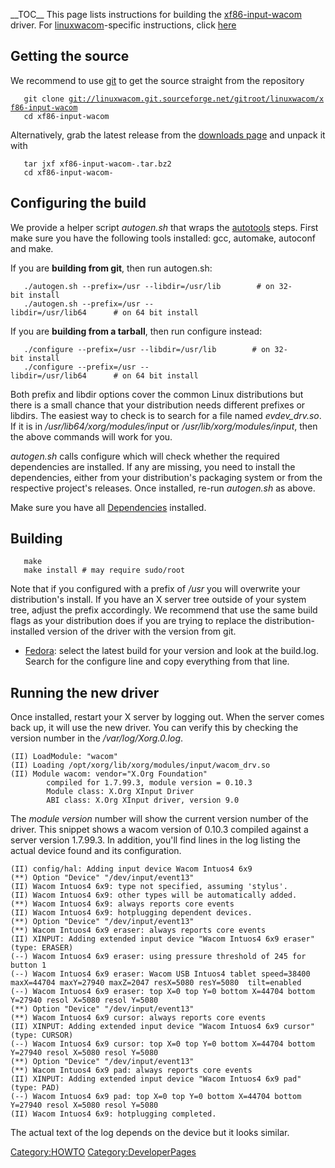 __TOC__
This page lists instructions for building the [[xf86-input-wacom]] driver.
For [[linuxwacom]]-specific instructions, click [[Building linuxwacom|here]]

== Getting the source ==
We recommend to use [[Using Git|git]] to get the source straight from the repository
    git clone git://linuxwacom.git.sourceforge.net/gitroot/linuxwacom/xf86-input-wacom
    cd xf86-input-wacom

Alternatively, grab the latest release from the [https://sourceforge.net/projects/linuxwacom/files/xf86-input-wacom/ downloads page] and unpack it with
    tar jxf xf86-input-wacom-<version number>.tar.bz2
    cd xf86-input-wacom-<version-number>

== Configuring the build ==
We provide a helper script ''autogen.sh'' that wraps the [http://en.wikipedia.org/wiki/GNU_build_system autotools] steps.
First make sure you have the following tools installed: gcc, automake, autoconf and make.

{{Tip|text=The INSTALL file in the driver tarball provides detailed build instructions}}


If you are '''building from git''', then run autogen.sh:

    ./autogen.sh --prefix=/usr --libdir=/usr/lib        # on 32-bit install
    ./autogen.sh --prefix=/usr --libdir=/usr/lib64      # on 64 bit install

If you are '''building from a tarball''', then run configure instead:
    ./configure --prefix=/usr --libdir=/usr/lib        # on 32-bit install
    ./configure --prefix=/usr --libdir=/usr/lib64      # on 64 bit install

Both prefix and libdir options cover the common Linux distributions but there is a small chance
that your distribution needs different prefixes or libdirs. The easiest way to
check is to search for a file named ''evdev_drv.so''. If it is in
''/usr/lib64/xorg/modules/input'' or ''/usr/lib/xorg/modules/input'', then the
above commands will work for you.

''autogen.sh'' calls configure which will check whether the required
dependencies are installed. If any are missing, you need to install the
dependencies, either from your distribution's packaging system or from the
respective project's releases. Once installed, re-run ''autogen.sh'' as above.

Make sure you have all [[Dependencies]] installed.

== Building ==
    make
    make install # may require sudo/root

Note that if you configured with a prefix of ''/usr'' you will overwrite your
distribution's install. If you have an X server tree outside of your system
tree, adjust the prefix accordingly.
We recommend that  use the same build flags as your distribution does if you
are trying to replace the distribution-installed version of the driver with the
version from git.

* [http://koji.fedoraproject.org/koji/packageinfo?packageID=9537 Fedora]: select the latest build for your version and look at the build.log. Search for the configure line and copy everything from that line. 

== Running the new driver ==
Once installed, restart your X server by logging out. When the server comes back up, it will use the new driver. You can verify this by checking the version number in the ''/var/log/Xorg.0.log''.

<pre>
(II) LoadModule: "wacom"
(II) Loading /opt/xorg/lib/xorg/modules/input/wacom_drv.so
(II) Module wacom: vendor="X.Org Foundation"
        compiled for 1.7.99.3, module version = 0.10.3
        Module class: X.Org XInput Driver
        ABI class: X.Org XInput driver, version 9.0
</pre>

The ''module version'' number will show the current version number of the
driver. This snippet shows a wacom version of 0.10.3 compiled against a server
version 1.7.99.3. In addition, you'll find lines in the log listing the actual
device found and its configuration. 

<pre>
(II) config/hal: Adding input device Wacom Intuos4 6x9
(**) Option "Device" "/dev/input/event13"
(II) Wacom Intuos4 6x9: type not specified, assuming 'stylus'.
(II) Wacom Intuos4 6x9: other types will be automatically added.
(**) Wacom Intuos4 6x9: always reports core events
(II) Wacom Intuos4 6x9: hotplugging dependent devices.
(**) Option "Device" "/dev/input/event13"
(**) Wacom Intuos4 6x9 eraser: always reports core events
(II) XINPUT: Adding extended input device "Wacom Intuos4 6x9 eraser" (type: ERASER)
(--) Wacom Intuos4 6x9 eraser: using pressure threshold of 245 for button 1
(--) Wacom Intuos4 6x9 eraser: Wacom USB Intuos4 tablet speed=38400 maxX=44704 maxY=27940 maxZ=2047 resX=5080 resY=5080  tilt=enabled
(--) Wacom Intuos4 6x9 eraser: top X=0 top Y=0 bottom X=44704 bottom Y=27940 resol X=5080 resol Y=5080
(**) Option "Device" "/dev/input/event13"
(**) Wacom Intuos4 6x9 cursor: always reports core events
(II) XINPUT: Adding extended input device "Wacom Intuos4 6x9 cursor" (type: CURSOR)
(--) Wacom Intuos4 6x9 cursor: top X=0 top Y=0 bottom X=44704 bottom Y=27940 resol X=5080 resol Y=5080
(**) Option "Device" "/dev/input/event13"
(**) Wacom Intuos4 6x9 pad: always reports core events
(II) XINPUT: Adding extended input device "Wacom Intuos4 6x9 pad" (type: PAD)
(--) Wacom Intuos4 6x9 pad: top X=0 top Y=0 bottom X=44704 bottom Y=27940 resol X=5080 resol Y=5080
(II) Wacom Intuos4 6x9: hotplugging completed.
</pre>

The actual text of the log depends on the device but it looks similar. 

[[Category:HOWTO]]
[[Category:DeveloperPages]]